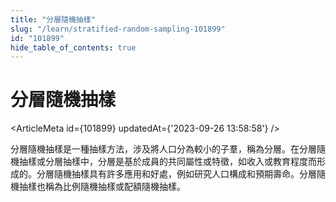 ```yaml
---
title: "分層隨機抽樣"
slug: "/learn/stratified-random-sampling-101899"
id: "101899"
hide_table_of_contents: true
---
```



# 分層隨機抽樣

<ArticleMeta id={101899} updatedAt={'2023-09-26 13:58:58'} />
<div className='border-solid border-b border-t-0 my-4 border-[var(--ifm-color-gray-300)]' />

分層隨機抽樣是一種抽樣方法，涉及將人口分為較小的子羣，稱為分層。在分層隨機抽樣或分層抽樣中，分層是基於成員的共同屬性或特徵，如收入或教育程度而形成的。分層隨機抽樣具有許多應用和好處，例如研究人口構成和預期壽命。分層隨機抽樣也稱為比例隨機抽樣或配額隨機抽樣。
